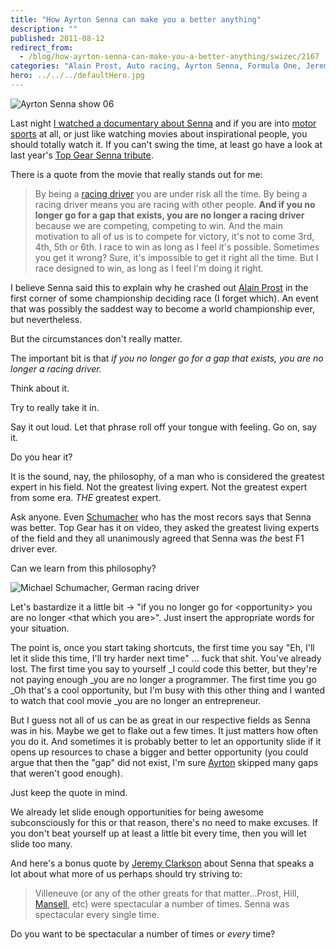 ```yaml
---
title: "How Ayrton Senna can make you a better anything"
description: ""
published: 2011-08-12
redirect_from:
  - /blog/how-ayrton-senna-can-make-you-a-better-anything/swizec/2167
categories: "Alain Prost, Auto racing, Ayrton Senna, Formula One, Jeremy Clarkson, Michael Schumacher, Uncategorized"
hero: ../../../defaultHero.jpg
---
```


![Ayrton Senna show 06](https://swizec.com/wp-content/uploads/2011/08/5648756796_9b48467eec_m.jpg "Ayrton Senna show 06")

Last night [I watched a documentary about Senna](https://swizec.com/blog/i-learned-two-things-today-108/ "I learned two things today 10.8.") and if you are into [motor sports](http://en.wikipedia.org/wiki/Motorsport "Motorsport") at all, or just like watching movies about inspirational people, you should totally watch it. If you can't swing the time, at least go have a look at last year's [Top Gear Senna tribute](http://www.youtube.com/results?search_query=top+gear+senna&page=&utm_source=opensearch).

There is a quote from the movie that really stands out for me:

> By being a [racing driver](http://en.wikipedia.org/wiki/Auto_racing "Auto racing") you are under risk all the time. By being a racing driver means you are racing with other people. **And if you no longer go for a gap that exists, you are no longer a racing driver** because we are competing, competing to win. And the main motivation to all of us is to compete for victory, it's not to come 3rd, 4th, 5th or 6th. I race to win as long as I feel it's possible. Sometimes you get it wrong? Sure, it's impossible to get it right all the time. But I race designed to win, as long as I feel I'm doing it right.

I believe Senna said this to explain why he crashed out [Alain Prost](http://en.wikipedia.org/wiki/Alain_Prost "Alain Prost") in the first corner of some championship deciding race (I forget which). An event that was possibly the saddest way to become a world championship ever, but nevertheless.

But the circumstances don't really matter.

The important bit is that _if you no longer go for a gap that exists, you are no longer a racing driver._

Think about it.

Try to really take it in.

Say it out loud. Let that phrase roll off your tongue with feeling. Go on, say it.

Do you hear it?

It is the sound, nay, the philosophy, of a man who is considered the greatest expert in his field. Not the greatest living expert. Not the greatest expert from some era. _THE_ greatest expert.

Ask anyone. Even [Schumacher](http://en.wikipedia.org/wiki/Michael_Schumacher "Michael Schumacher") who has the most recors says that Senna was better. Top Gear has it on video, they asked the greatest living experts of the field and they all unanimously agreed that Senna was _the_ best F1 driver ever.

Can we learn from this philosophy?

![Michael Schumacher, German racing driver](https://swizec.com/wp-content/uploads/2011/08/300px-Michael_Schumacher1.jpg "Michael Schumacher, German racing driver")

Let's bastardize it a little bit -> "if you no longer go for &lt;opportunity> you are no longer &lt;that which you are>". Just insert the appropriate words for your situation.

The point is, once you start taking shortcuts, the first time you say "Eh, I'll let it slide this time, I'll try harder next time" ... fuck that shit. You've already lost. The first time you say to yourself \_I could code this better, but they're not paying enough \_you are no longer a programmer. The first time you go \_Oh that's a cool opportunity, but I'm busy with this other thing and I wanted to watch that cool movie \_you are no longer an entrepreneur.

But I guess not all of us can be as great in our respective fields as Senna was in his. Maybe we get to flake out a few times. It just matters how often you do it. And sometimes it is probably better to let an opportunity slide if it opens up resources to chase a bigger and better opportunity (you could argue that then the "gap" did not exist, I'm sure [Ayrton](http://en.wikipedia.org/wiki/Ayrton_Senna "Ayrton Senna") skipped many gaps that weren't good enough).

Just keep the quote in mind.

We already let slide enough opportunities for being awesome subconsciously for this or that reason, there's no need to make excuses. If you don't beat yourself up at least a little bit every time, then you will let slide too many.

And here's a bonus quote by [Jeremy Clarkson](http://www.myspace.com/everything/jeremy-clarkson "Jeremy Clarkson") about Senna that speaks a lot about what more of us perhaps should try striving to:

> Villeneuve (or any of the other greats for that matter...Prost, Hill, [Mansell](http://en.wikipedia.org/wiki/Nigel_Mansell "Nigel Mansell"), etc) were spectacular a number of times. Senna was spectacular every single time.

Do you want to be spectacular a number of times or _every_ time?

